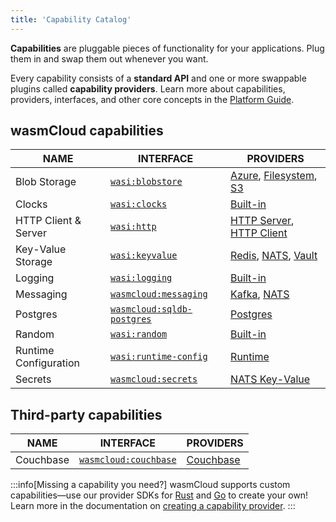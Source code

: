 ```yaml
---
title: 'Capability Catalog'
---
```


**Capabilities** are pluggable pieces of functionality for your applications. Plug them in and swap them out whenever you want.

Every capability consists of a **standard API** and one or more swappable plugins called **capability providers**. Learn more about capabilities, providers, interfaces, and other core concepts in the [Platform Guide](/docs/concepts/index.mdx).

## wasmCloud capabilities

| NAME                   | INTERFACE                                                                                        | PROVIDERS                |
|------------------------|--------------------------------------------------------------------------------------------------|--------------------------|
| Blob Storage           | [`wasi:blobstore`](https://github.com/WebAssembly/wasi-blobstore)                                | [Azure](https://github.com/orgs/wasmCloud/packages/container/package/blobstore-azure), [Filesystem](https://github.com/orgs/wasmCloud/packages/container/package/blobstore-fs), [S3](https://github.com/orgs/wasmCloud/packages/container/package/blobstore-s3) |
| Clocks                 | [`wasi:clocks`](https://github.com/WebAssembly/wasi-clocks)                                      | [Built-in](/docs/concepts/providers#built-in-providers) |
| HTTP Client & Server   | [`wasi:http`](https://github.com/WebAssembly/wasi-http)                                          | [HTTP Server](https://github.com/orgs/wasmCloud/packages/container/package/http-server), [HTTP Client](https://github.com/orgs/wasmCloud/packages/container/package/http-client) |
| Key-Value Storage      | [`wasi:keyvalue`](https://github.com/WebAssembly/wasi-keyvalue)                                  | [Redis](https://github.com/orgs/wasmCloud/packages/container/package/keyvalue-redis), [NATS](https://github.com/orgs/wasmCloud/packages/container/package/keyvalue-nats), [Vault](https://github.com/orgs/wasmCloud/packages/container/package/keyvalue-vault) |
| Logging                | [`wasi:logging`](https://github.com/WebAssembly/wasi-logging)                                    | [Built-in](/docs/concepts/providers#built-in-providers) |
| Messaging              | [`wasmcloud:messaging`](https://github.com/wasmCloud/messaging)                                | [Kafka](https://github.com/orgs/wasmCloud/packages/container/package/messaging-kafka), [NATS](https://github.com/orgs/wasmCloud/packages/container/package/messaging-nats) |
| Postgres               | [`wasmcloud:sqldb-postgres`](https://github.com/wasmCloud/wasmCloud/tree/main/wit/postgres)           | [Postgres](https://github.com/wasmCloud/wasmCloud/pkgs/container/sqldb-postgres) |
| Random                 | [`wasi:random`](https://github.com/WebAssembly/wasi-random) | [Built-in](/docs/concepts/providers#built-in-providers) |
| Runtime Configuration  | [`wasi:runtime-config`](https://github.com/WebAssembly/wasi-runtime-config)                      | [Runtime](https://github.com/wasmCloud/wasmCloud/tree/main/crates/runtime) |
| Secrets                | [`wasmcloud:secrets`](https://github.com/wasmCloud/wasmCloud/tree/main/crates/secrets-types/wit) | [NATS Key-Value](https://github.com/wasmCloud/wasmCloud/tree/main/crates/secrets-nats-kv) |

## Third-party capabilities

| NAME                   | INTERFACE                                                                                                      | PROVIDERS             |
|------------------------|----------------------------------------------------------------------------------------------------------------|-----------------------|
| Couchbase              | [`wasmcloud:couchbase`](https://github.com/couchbaselabs/wasmcloud-provider-couchbase/tree/main/wit/couchbase) | [Couchbase](https://github.com/couchbaselabs/wasmcloud-provider-couchbase) |
  

:::info[Missing a capability you need?]
wasmCloud supports custom capabilities&mdash;use our provider SDKs for [Rust](https://crates.io/crates/wasmcloud-provider-sdk) and [Go](https://github.com/wasmCloud/provider-sdk-go) to create your own! Learn more in the documentation on [creating a capability provider](/docs/developer/providers/).
:::
